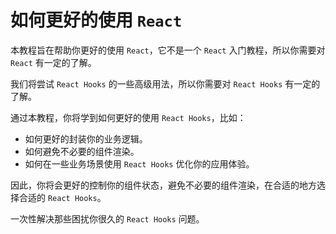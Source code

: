 # 如何更好的使用 `React`

本教程旨在帮助你更好的使用 `React`，它不是一个 `React` 入门教程，所以你需要对 `React` 有一定的了解。

我们将尝试 `React Hooks` 的一些高级用法，所以你需要对 `React Hooks` 有一定的了解。

通过本教程，你将学到如何更好的使用 `React Hooks`，比如：

- 如何更好的封装你的业务逻辑。
- 如何避免不必要的组件渲染。
- 如何在一些业务场景使用 `React Hooks` 优化你的应用体验。

因此，你将会更好的控制你的组件状态，避免不必要的组件渲染，在合适的地方选择合适的 `React Hooks`。

一次性解决那些困扰你很久的 `React Hooks` 问题。

